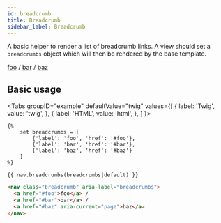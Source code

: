 ```yaml
---
id: breadcrumb
title: Breadcrumb
sidebar_label: Breadcrumb
---
```



A basic helper to render a list of breadcrumb links. A view should set a `breadcrumbs` object which will then be rendered by the base template.

<div className="d-example">
  <nav class="breadcrumb" aria-label="breadcrumbs">
    <a href="#foo">foo</a> / <a href="#bar">bar</a> / <a href="#baz" aria-current="page">baz</a>
  </nav>
</div>

## Basic usage

<Tabs
  groupID="example"
  defaultValue="twig"
  values={[
    { label: 'Twig', value: 'twig', },
    { label: 'HTML', value: 'html', },
  ]
}>
<TabItem value="twig">

```twig
{%
    set breadcrumbs = [
        {'label': 'foo', 'href': '#foo'},
        {'label': 'bar', 'href': '#bar'},
        {'label': 'baz', 'href': '#baz'}
    ]
%}

{{ nav.breadcrumbs(breadcrumbs|default) }}
```

</TabItem>
<TabItem value="html">

```html
<nav class="breadcrumb" aria-label="breadcrumbs">
  <a href="#foo">foo</a> /
  <a href="#bar">bar</a> /
  <a href="#baz" aria-current="page">baz</a>
</nav>
```

</TabItem>
</Tabs>
